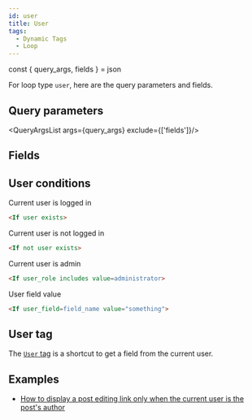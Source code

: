 ```yaml
---
id: user
title: User
tags:
  - Dynamic Tags
  - Loop
---
```


const { query_args, fields } = json

For loop type `user`, here are the query parameters and fields.

## Query parameters

<QueryArgsList args={query_args} exclude={['fields']}/>

## Fields

<FieldsList fields={fields} />

## User conditions

Current user is logged in

```html
<If user exists>
```

Current user is not logged in

```html
<If not user exists>
```

Current user is admin

```html
<If user_role includes value=administrator>
```

User field value

```html
<If user_field=field_name value="something">
```

## User tag

The [`User` tag](/dynamic-tags/user) is a shortcut to get a field from the current user.

## Examples

- [How to display a post editing link only when the current user is the post's author](/how-to/display-post-edit-link-author)